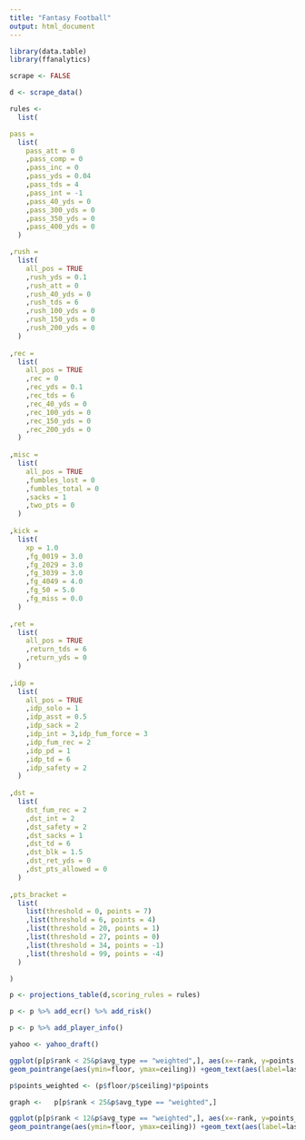 ---
title: "Fantasy Football"
output: html_document
---

```{r global}

library(data.table)
library(ffanalytics)

scrape <- FALSE

```

```{r data_pull}

d <- scrape_data()

```

```{r points_settings}

rules <-
  list(

pass =
  list(
    pass_att = 0
    ,pass_comp = 0
    ,pass_inc = 0
    ,pass_yds = 0.04
    ,pass_tds = 4
    ,pass_int = -1
    ,pass_40_yds = 0
    ,pass_300_yds = 0
    ,pass_350_yds = 0
    ,pass_400_yds = 0
  )

,rush =
  list(
    all_pos = TRUE
    ,rush_yds = 0.1
    ,rush_att = 0
    ,rush_40_yds = 0
    ,rush_tds = 6
    ,rush_100_yds = 0
    ,rush_150_yds = 0
    ,rush_200_yds = 0
  )
  
,rec = 
  list(
    all_pos = TRUE
    ,rec = 0
    ,rec_yds = 0.1
    ,rec_tds = 6
    ,rec_40_yds = 0
    ,rec_100_yds = 0
    ,rec_150_yds = 0
    ,rec_200_yds = 0
  )
  
,misc = 
  list(
    all_pos = TRUE
    ,fumbles_lost = 0 
    ,fumbles_total = 0
    ,sacks = 1
    ,two_pts = 0
  )
  
,kick =
  list(
    xp = 1.0
    ,fg_0019 = 3.0
    ,fg_2029 = 3.0
    ,fg_3039 = 3.0
    ,fg_4049 = 4.0
    ,fg_50 = 5.0
    ,fg_miss = 0.0
  )
  
,ret =
  list(
    all_pos = TRUE
    ,return_tds = 6
    ,return_yds = 0
  )
  
,idp =
  list(
    all_pos = TRUE
    ,idp_solo = 1
    ,idp_asst = 0.5
    ,idp_sack = 2
    ,idp_int = 3,idp_fum_force = 3
    ,idp_fum_rec = 2
    ,idp_pd = 1
    ,idp_td = 6
    ,idp_safety = 2
  )
  
,dst = 
  list(
    dst_fum_rec = 2
    ,dst_int = 2
    ,dst_safety = 2
    ,dst_sacks = 1
    ,dst_td = 6
    ,dst_blk = 1.5
    ,dst_ret_yds = 0
    ,dst_pts_allowed = 0
  )
  
,pts_bracket =
  list(
    list(threshold = 0, points = 7)
    ,list(threshold = 6, points = 4)
    ,list(threshold = 20, points = 1)
    ,list(threshold = 27, points = 0)
    ,list(threshold = 34, points = -1)
    ,list(threshold = 99, points = -4)
  )

)

```


```{r}

p <- projections_table(d,scoring_rules = rules)

p <- p %>% add_ecr() %>% add_risk() 

p <- p %>% add_player_info()

yahoo <- yahoo_draft()

```


```{r}

ggplot(p[p$rank < 25&p$avg_type == "weighted",], aes(x=-rank, y=points,group=position,color=position)) + 
geom_pointrange(aes(ymin=floor, ymax=ceiling)) +geom_text(aes(label=last_name),hjust=0, vjust=5)

```

```{r}

p$points_weighted <- (p$floor/p$ceiling)*p$points

graph <-   p[p$rank < 25&p$avg_type == "weighted",]

ggplot(p[p$rank < 12&p$avg_type == "weighted",], aes(x=-rank, y=points_weighted,group=position,color=position)) + 
geom_pointrange(aes(ymin=floor, ymax=ceiling)) +geom_text(aes(label=last_name),hjust=0, vjust=5)


```
